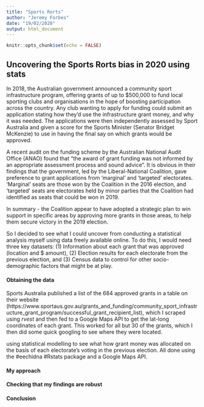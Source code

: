 ```yaml
---
title: "Sports Rorts"
author: "Jeremy Forbes"
date: "19/02/2020"
output: html_document
---
```


```r
knitr::opts_chunk$set(echo = FALSE)
```

## Uncovering the Sports Rorts bias in 2020 using stats

In 2018, the Australian government announced a community sport infrastructure program, offering grants of up to $500,000 to fund local sporting clubs and organisations in the hope of boosting participation across the country. Any club wanting to apply for funding could submit an application stating how they'd use the infrastructure grant money, and why it was needed. The applications were then independently assessed by Sport Australia and given a score for the Sports Minister (Senator Bridget McKenzie) to use in having the final say on which grants would be approved.

A recent audit on the funding scheme by the Australian National Audit Office (ANAO) found that "the award of grant funding was not informed by an appropriate assessment process and sound advice". It is obvious in their findings that the government, led by the Liberal-National Coalition, gave preference to grant applications from 'marginal' and 'targeted' electorates. 'Marginal' seats are those won by the Coalition in the 2016 election, and 'targeted' seats are electorates held by minor parties that the Coalition had identified as seats that could be won in 2019. 

In summary - the Coalition appear to have adopted a strategic plan to win support in specific areas by approving more grants in those areas, to help them secure victory in the 2019 election.

So I decided to see what I could uncover from conducting a statistical analysis myself using data freely available online. To do this, I would need three key datasets:
(1) Information about each grant that was approved (location and $ amount),
(2) Election results for each electorate from the previous election, and
(3) Census data to control for other socio-demographic factors that might be at play.

#### Obtaining the data

Sports Australia published a list of the 684 approved grants in a table on their website (https://www.sportaus.gov.au/grants_and_funding/community_sport_infrastructure_grant_program/successful_grant_recipient_list), which I scraped using *rvest* and then fed to a Google Maps API to get the lat-long coordinates of each grant. This worked for all but 30 of the grants, which I then did some quick googling to see where they were located. 

using statistical modelling to see what how grant money was allocated on the basis of each electorate's voting in the previous election. All done using the #eechidna #Rstats package and a Google Maps API.

#### My approach


#### Checking that my findings are robust

#### Conclusion



